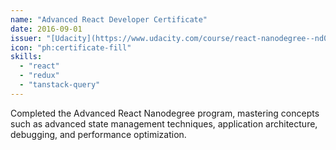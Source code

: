 ```yaml
---
name: "Advanced React Developer Certificate"
date: 2016-09-01
issuer: "[Udacity](https://www.udacity.com/course/react-nanodegree--nd019)"
icon: "ph:certificate-fill"
skills:
  - "react"
  - "redux"
  - "tanstack-query"
---
```


Completed the Advanced React Nanodegree program, mastering concepts such as advanced state management techniques, application architecture, debugging, and performance optimization.
